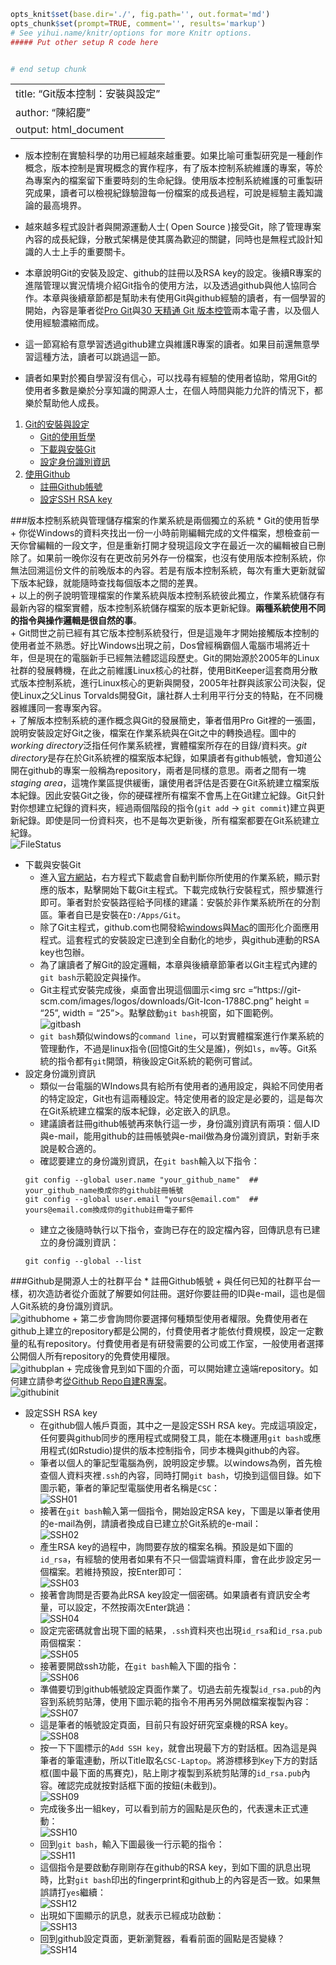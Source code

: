 ```r
opts_knit$set(base.dir='./', fig.path='', out.format='md')
opts_chunk$set(prompt=TRUE, comment='', results='markup')
# See yihui.name/knitr/options for more Knitr options.
##### Put other setup R code here


# end setup chunk
```
---
title: "Git版本控制：安裝與設定"
author: "陳紹慶"
output: html_document
---
* 版本控制在實驗科學的功用已經越來越重要。如果比喻可重製研究是一種創作概念，版本控制是實現概念的實作程序，有了版本控制系統維護的專案，等於為專案內的檔案留下重要時刻的生命紀錄。使用版本控制系統維護的可重製研究成果，讀者可以檢視紀錄驗證每一份檔案的成長過程，可說是經驗主義知識論的最高境界。  
  
* 越來越多程式設計者與開源運動人士( Open Source )接受Git，除了管理專案內容的成長紀錄，分散式架構是使其廣為歡迎的關鍵，同時也是無程式設計知識的人士上手的重要關卡。  
  
* 本章說明Git的安裝及設定、github的註冊以及RSA key的設定。後續R專案的進階管理以實況情境介紹Git指令的使用方法，以及透過github與他人協同合作。本章與後續章節都是幫助未有使用Git與github經驗的讀者，有一個學習的開始，內容是筆者從[Pro Git](https://git-scm.com/book/en/v2)與[30 天精通 Git 版本控管](https://github.com/doggy8088/Learn-Git-in-30-days)兩本電子書，以及個人使用經驗濃縮而成。
  
* 這一節寫給有意學習透過github建立與維護R專案的讀者。如果目前還無意學習這種方法，讀者可以跳過這一節。
  
* 讀者如果對於獨自學習沒有信心，可以找尋有經驗的使用者協助，常用Git的使用者多數是樂於分享知識的開源人士，在個人時間與能力允許的情況下，都樂於幫助他人成長。

1. <a href='#1'>Git的安裝與設定</a>
    + <a href='#1A'>Git的使用哲學</a>
    + <a href='#1B'>下載與安裝Git</a>
    + <a href='#1C'>設定身份識別資訊</a>
2. <a href='#2'>使用Github</a>
    + <a href='#2A'>註冊Github帳號</a>
    + <a href='#2B'>設定SSH RSA key</a>

###<a name='1'>版本控制系統與管理儲存檔案的作業系統是兩個獨立的系統</a>
* <a name='1A'>Git的使用哲學</a>  
    + 你從Windows的資料夾找出一份一小時前剛編輯完成的文件檔案，想檢查前一天你曾編輯的一段文字，但是重新打開才發現這段文字在最近一次的編輯被自已刪除了。如果前一晚你沒有在更改前另外存一份檔案，也沒有使用版本控制系統，你無法回溯這份文件的前晚版本的內容。若是有版本控制系統，每次有重大更新就留下版本紀錄，就能隨時查找每個版本之間的差異。  
    + 以上的例子說明管理檔案的作業系統與版本控制系統彼此獨立，作業系統儲存有最新內容的檔案實體，版本控制系統儲存檔案的版本更新紀錄。**兩種系統使用不同的指令與操作邏輯是很自然的事**。  
    + Git問世之前已經有其它版本控制系統發行，但是這幾年才開始接觸版本控制的使用者並不熟悉。好比Windows出現之前，Dos曾經稱霸個人電腦市場將近十年，但是現在的電腦新手已經無法體認這段歷史。Git的開始源於2005年的Linux社群的發展轉機，在此之前維護Linux核心的社群，使用BitKeeper這套商用分散式版本控制系統，進行Linux核心的更新與開發，2005年社群與該家公司決裂，促使Linux之父Linus Torvalds開發Git，讓社群人士利用平行分支的特點，在不同機器維護同一套專案內容。  
    + 了解版本控制系統的運作概念與Git的發展簡史，筆者借用Pro Git裡的一張圖，說明安裝設定好Git之後，檔案在作業系統與在Git之中的轉換過程。圖中的*working directory*泛指任何作業系統裡，實體檔案所存在的目錄/資料夾。*git directory*是存在於Git系統裡的檔案版本紀錄，如果讀者有github帳號，會知道公開在github的專案一般稱為repository，兩者是同樣的意思。兩者之間有一塊*staging area*，這塊作業區提供緩衝，讓使用者評估是否要在Git系統建立檔案版本紀錄。因此安裝Git之後，你的硬碟裡所有檔案不會馬上在Git建立紀錄。Git只針對你想建立紀錄的資料夾，經過兩個階段的指令(`git add` -> `git commit`)建立與更新紀錄。即使是同一份資料夾，也不是每次更新後，所有檔案都要在Git系統建立紀錄。  
    ![FileStatus](https://git-scm.com/figures/18333fig0106-tn.png)  
  
* <a name='1B'>下載與安裝Git</a>
    + 進入[官方網站](https://git-scm.com/)，右方程式下載處會自動判斷你所使用的作業系統，顯示對應的版本，點擊開始下載Git主程式。下載完成執行安裝程式，照步驟進行即可。筆者對於安裝路徑給予同樣的建議：安裝於非作業系統所在的分割區。筆者自已是安裝在`D:/Apps/Git`。
    + 除了Git主程式，github.com也開發給[windows](windows.github.com)與[Mac](mac.github.com)的圖形化介面應用程式。這套程式的安裝設定已達到全自動化的地步，與github連動的RSA key也包辦。
    + 為了讓讀者了解Git的設定邏輯，本章與後續章節筆者以Git主程式內建的`git bash`示範設定與操作。
    + Git主程式安裝完成後，桌面會出現這個圖示<img src ="https://git-scm.com/images/logos/downloads/Git-Icon-1788C.png" height = "25", width = "25">。點擊啟動`git bash`視窗，如下圖範例。  
    ![gitbash](http://blog.rbaconsulting.com/wp-content/uploads/2012/06/azure-git-11_thumb.png)
    + `git bash`類似windows的`command line`，可以對實體檔案進行作業系統的管理動作，不過是linux指令(回憶Git的生父是誰)，例如`ls`，`mv`等。Git系統的指令都有`git`開頭，稍後設定Git系統的範例可嘗試。  
      
* <a name='1C'>設定身份識別資訊</a>
    + 類似一台電腦的WIndows具有給所有使用者的通用設定，與給不同使用者的特定設定，Git也有這兩種設定。特定使用者的設定是必要的，這是每次在Git系統建立檔案的版本紀錄，必定嵌入的訊息。
    + 建議讀者註冊github帳號再來執行這一步，身份識別資訊有兩項：個人ID與e-mail，能用github的註冊帳號與e-mail做為身份識別資訊，對新手來說是較合適的。
    + 確認要建立的身份識別資訊，在`git bash`輸入以下指令：  
    ```
    git config --global user.name "your_github_name"  ## your_github_name換成你的github註冊帳號
    git config --global user.email "yours@email.com"  ## yours@email.com換成你的github註冊電子郵件
    ```
    + 建立之後隨時執行以下指令，查詢已存在的設定檔內容，回傳訊息有已建立的身份識別資訊：  
    ```
    git config --global --list
    ```
  
###<a name='2'>Github是開源人士的社群平台</a>
* <a name='2A'>註冊Github帳號</a>
    + 與任何已知的社群平台一樣，初次造訪者從介面就了解要如何註冊。選好你要註冊的ID與e-mail，這也是個人Git系統的身份識別資訊。  
    ![githubhome](http://blog.linoxide.com/wp-content/uploads/2015/03/github-homepage.png)
    + 第二步會詢問你要選擇何種類型使用者權限。免費使用者在github上建立的repository都是公開的，付費使用者才能依付費規模，設定一定數量的私有repository。付費使用者是有研發需要的公司或工作室，一般使用者選擇公開個人所有repository的免費使用權限。  
    ![githubplan](http://blog.linoxide.com/wp-content/uploads/2015/03/choosing-plan.png)
    + 完成後會見到如下圖的介面，可以開始建立遠端repository。如何建立請參考[從Github Repo自建R專案](Project.html#2B)。  
    ![githubinit](http://blog.linoxide.com/wp-content/uploads/2015/03/create-new-repository.png)
  
* <a name='2B'>設定SSH RSA key</a>
    + 在github個人帳戶頁面，其中之一是設定SSH RSA key。完成這項設定，任何要與github同步的應用程式或開發工具，能在本機運用`git bash`或應用程式(如Rstudio)提供的版本控制指令，同步本機與github的內容。  
    + 筆者以個人的筆記型電腦為例，說明設定步驟。以windows為例，首先檢查個人資料夾裡`.ssh`的內容，同時打開`git bash`，切換到這個目錄。如下圖示範，筆者的筆記型電腦使用者名稱是`CSC`：  
    ![SSH01](./img/GitSSH01-begin.png)  
    + 接著在`git bash`輸入第一個指令，開始設定RSA key，下圖是以筆者使用的e-mail為例，請讀者換成自已建立於Git系統的e-mail：  
    ![SSH02](./img/GitSSH02-initiate.png)  
    + 產生RSA key的過程中，詢問要存放的檔案名稱。預設是如下圖的`id_rsa`，有經驗的使用者如果有不只一個雲端資料庫，會在此步設定另一個檔案。若維持預設，按Enter即可：  
    ![SSH03](./img/GitSSH03-set_default_rsa.png)  
    + 接著會詢問是否要為此RSA key設定一個密碼。如果讀者有資訊安全考量，可以設定，不然按兩次Enter跳過：  
    ![SSH04](./img/GitSSH04-set_passphrase.png)  
    + 設定完密碼就會出現下圖的結果，`.ssh`資料夾也出現`id_rsa`和`id_rsa.pub`兩個檔案：  
    ![SSH05](./img/GitSSH05-set_finished.png)  
    + 接著要開啟ssh功能，在`git bash`輸入下圖的指令：    
    ![SSH06](./img/GitSSH06-enable_ssh-agent.png)  
    + 準備要切到github帳號設定頁面作業了。切過去前先複製`id_rsa.pub`的內容到系統剪貼薄，使用下圖示範的指令不用再另外開啟檔案複製內容：  
    ![SSH07](./img/GitSSH07-copy_rsa_pub.png)  
    + 這是筆者的帳號設定頁面，目前只有設好研究室桌機的RSA key。  
    ![SSH08](./img/GitSSH08-github_setting_begin.png)  
    + 按一下下圖標示的`Add SSH key`，就會出現最下方的對話框。因為這是與筆者的筆電連動，所以Title取名`CSC-Laptop`。將游標移到`Key`下方的對話框(圖中最下面的馬賽克)，貼上剛才複製到系統剪貼薄的`id_rsa.pub`內容。確認完成就按對話框下面的按鈕(未截到)。  
    ![SSH09](./img/GitSSH09-github_add_SSH_key.png)  
    + 完成後多出一組key，可以看到前方的圓點是灰色的，代表還未正式連動：    
    ![SSH10](./img/GitSSH10-github_add_finished.png)  
    + 回到`git bash`，輸入下圖最後一行示範的指令：  
    ![SSH11](./img/GitSSH11-Test_github_connection01.png)  
    + 這個指令是要啟動存剛剛存在github的RSA key，到如下圖的訊息出現時，比對`git bash`印出的fingerprint和github上的內容是否一致。如果無誤請打`yes`繼續：  
    ![SSH12](./img/GitSSH12-Test_github_connection02.png)  
    + 出現如下圖顯示的訊息，就表示已經成功啟動：  
    ![SSH13](./img/GitSSH13-Test_github_connection03.png)  
    + 回到github設定頁面，更新瀏覽器，看看前面的圓點是否變綠？  
    ![SSH14](./img/GitSSH14-Test_github_connected.png)
